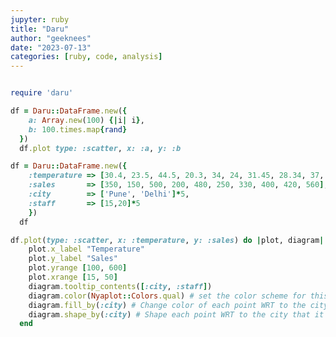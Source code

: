 ```yaml
---
jupyter: ruby
title: "Daru"
author: "geeknees"
date: "2023-07-13"
categories: [ruby, code, analysis]
---
```


```ruby
```



```ruby
require 'daru'
```

```ruby
df = Daru::DataFrame.new({
    a: Array.new(100) {|i| i},
    b: 100.times.map{rand}
  })
  df.plot type: :scatter, x: :a, y: :b
```

```ruby
df = Daru::DataFrame.new({
    :temperature => [30.4, 23.5, 44.5, 20.3, 34, 24, 31.45, 28.34, 37, 24],
    :sales       => [350, 150, 500, 200, 480, 250, 330, 400, 420, 560],
    :city        => ['Pune', 'Delhi']*5,
    :staff       => [15,20]*5
    })
  df
```


```ruby
df.plot(type: :scatter, x: :temperature, y: :sales) do |plot, diagram|
    plot.x_label "Temperature"
    plot.y_label "Sales"
    plot.yrange [100, 600]
    plot.xrange [15, 50]
    diagram.tooltip_contents([:city, :staff])
    diagram.color(Nyaplot::Colors.qual) # set the color scheme for this diagram. See Nyaplot::Colors for more info.
    diagram.fill_by(:city) # Change color of each point WRT to the city that it belongs to.
    diagram.shape_by(:city) # Shape each point WRT to the city that it belongs to.
  end
```